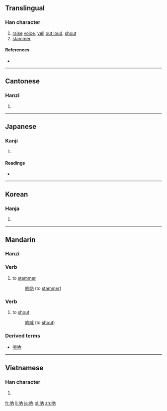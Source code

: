 {{also|呐}}
==Translingual==

===Han character===
{{Han char|rn=30|rad=口|as=04|sn=7|four=6402<sub>7</sub>|canj=口人月 (ROB)|ids=⿰[[口]][[內]]}}

# [[raise]] [[voice]], [[yell]] [[out loud]], [[shout]]
# [[stammer]]

====References====
* {{Han ref|kx=0179.100|dkj=03370|dj=0397.040|hdz=10588.140|uh=5436|ud=21558|bh=A76F|bd=42863}}

----

==Cantonese==

===Hanzi===
{{yue-hanzi|jyut=|y=naap6, neut6|sim=呐}}

# {{defn|lang=yue|sort=口04}}

----

==Japanese==

===Kanji===
{{ja-kanji|grade=|rs=口04}}

# {{defn|lang=ja|sort=口04}}

====Readings====
* {{ja-readings|on=[[とつ]] (totsu), [[どつ]] (dotsu)|kun=[[どもる]] (domoru)}}

----

==Korean==

===Hanja===
{{ko-hanja|hangeul=[[눌]], [[열]]|rv=nul, yeol|mr=nul, yŏl}}

# {{defn|lang=ko|sort=口04}}

----

==Mandarin==

===Hanzi===
{{cmn-hanzi|sim=呐|pin=[[nà]] ([[na4]])|wg=*<sup>4</sup>}}

===Verb===
{{cmn-verb|t|pin=nà|pint=na4|tra=吶|sim=呐|rs=口04}}

# {{context|literary|lang=cmn|sort=口04}} to [[stammer]]
#: [[吶吶]] (to [[stammer]])

===Verb===
{{cmn-verb|t|pin=nà|pint=na4|tra=吶|sim=呐|rs=口04}}

# {{context|literary|lang=cmn|sort=口04}} to [[shout]]
#: [[吶喊]] (to [[shout]])

===Derived terms===
* [[嗩吶]]

----

==Vietnamese==

===Han character===
{{vi-hantu|[[nột]]|rs=口04}}

# {{defn|lang=vi|sort=口04}}

[[fr:吶]]
[[li:吶]]
[[ja:吶]]
[[pl:吶]]
[[zh:吶]]